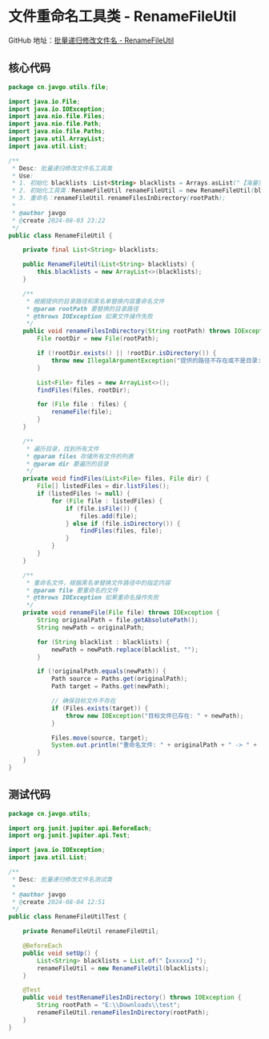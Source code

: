 # 文件重命名工具类 - RenameFileUtil

GitHub 地址：[批量递归修改文件名 - RenameFileUtil](https://github.com/javgocn/javgo-utils/blob/release/src/main/java/cn/javgo/utils/file/RenameFileUtil.java)

## 核心代码

```java
package cn.javgo.utils.file;

import java.io.File;
import java.io.IOException;
import java.nio.file.Files;
import java.nio.file.Path;
import java.nio.file.Paths;
import java.util.ArrayList;
import java.util.List;

/**
 * Desc: 批量递归修改文件名工具类
 * Use:
 * 1. 初始化 blacklists：List<String> blacklists = Arrays.asList("【海量资源：www.abcdefg.com】");
 * 2. 初始化工具类：RenameFileUtil renameFileUtil = new RenameFileUtil(blacklists);
 * 3. 重命名：renameFileUtil.renameFilesInDirectory(rootPath);
 *
 * @author javgo
 * @create 2024-08-03 23:22
 */
public class RenameFileUtil {

    private final List<String> blacklists;

    public RenameFileUtil(List<String> blacklists) {
        this.blacklists = new ArrayList<>(blacklists);
    }

    /**
     * 根据提供的目录路径和黑名单替换内容重命名文件
     * @param rootPath 要替换的目录路径
     * @throws IOException 如果文件操作失败
     */
    public void renameFilesInDirectory(String rootPath) throws IOException {
        File rootDir = new File(rootPath);

        if (!rootDir.exists() || !rootDir.isDirectory()) {
            throw new IllegalArgumentException("提供的路径不存在或不是目录: " + rootPath);
        }

        List<File> files = new ArrayList<>();
        findFiles(files, rootDir);

        for (File file : files) {
            renameFile(file);
        }
    }

    /**
     * 遍历目录，找到所有文件
     * @param files 存储所有文件的列表
     * @param dir 要遍历的目录
     */
    private void findFiles(List<File> files, File dir) {
        File[] listedFiles = dir.listFiles();
        if (listedFiles != null) {
            for (File file : listedFiles) {
                if (file.isFile()) {
                    files.add(file);
                } else if (file.isDirectory()) {
                    findFiles(files, file);
                }
            }
        }
    }

    /**
     * 重命名文件，根据黑名单替换文件路径中的指定内容
     * @param file 要重命名的文件
     * @throws IOException 如果重命名操作失败
     */
    private void renameFile(File file) throws IOException {
        String originalPath = file.getAbsolutePath();
        String newPath = originalPath;

        for (String blacklist : blacklists) {
            newPath = newPath.replace(blacklist, "");
        }

        if (!originalPath.equals(newPath)) {
            Path source = Paths.get(originalPath);
            Path target = Paths.get(newPath);

            // 确保目标文件不存在
            if (Files.exists(target)) {
                throw new IOException("目标文件已存在: " + newPath);
            }

            Files.move(source, target);
            System.out.println("重命名文件: " + originalPath + " -> " + newPath);
        }
    }
}
```

## 测试代码

```java
package cn.javgo.utils;

import org.junit.jupiter.api.BeforeEach;
import org.junit.jupiter.api.Test;

import java.io.IOException;
import java.util.List;

/**
 * Desc: 批量递归修改文件名测试类
 *
 * @author javgo
 * @create 2024-08-04 12:51
 */
public class RenameFileUtilTest {

    private RenameFileUtil renameFileUtil;

    @BeforeEach
    public void setUp() {
        List<String> blacklists = List.of("【xxxxxx】");
        renameFileUtil = new RenameFileUtil(blacklists);
    }

    @Test
    public void testRenameFilesInDirectory() throws IOException {
        String rootPath = "E:\\Downloads\\test";
        renameFileUtil.renameFilesInDirectory(rootPath);
    }
}
```


